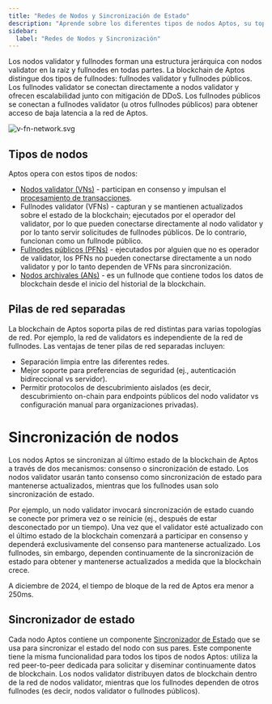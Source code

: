 ```yaml
---
title: "Redes de Nodos y Sincronización de Estado"
description: "Aprende sobre los diferentes tipos de nodos Aptos, su topología de red, y cómo los nodos se sincronizan entre sí para mantener la consistencia del estado de blockchain."
sidebar:
  label: "Redes de Nodos y Sincronización"
---
```


Los nodos validator y fullnodes forman una estructura jerárquica con nodos validator en la raíz y fullnodes en todas partes. La blockchain de Aptos distingue dos tipos de fullnodes: fullnodes validator y fullnodes públicos. Los fullnodes validator se conectan directamente a nodos validator y ofrecen escalabilidad junto con mitigación de DDoS. Los fullnodes públicos se conectan a fullnodes validator (u otros fullnodes públicos) para obtener acceso de baja latencia a la red de Aptos.

![v-fn-network.svg](~/images/v-fn-network.svg)

## Tipos de nodos

Aptos opera con estos tipos de nodos:

- [Nodos validator (VNs)](/es/network/blockchain/validator-nodes) - participan en consenso y impulsan el [procesamiento de transacciones](/es/network/blockchain/txns-states).
- Fullnodes validator (VFNs) - capturan y se mantienen actualizados sobre el estado de la blockchain; ejecutados por el operador del validator, por lo que pueden conectarse directamente al nodo validator y por lo tanto servir solicitudes de fullnodes públicos. De lo contrario, funcionan como un fullnode público.
- [Fullnodes públicos (PFNs)](/es/network/blockchain/fullnodes) - ejecutados por alguien que no es operador de validator, los PFNs no pueden conectarse directamente a un nodo validator y por lo tanto dependen de VFNs para sincronización.
- [Nodos archivales (ANs)](/es/network/nodes/configure/state-sync#archival-pfns) - es un fullnode que contiene todos los datos de blockchain desde el inicio del historial de la blockchain.

## Pilas de red separadas

La blockchain de Aptos soporta pilas de red distintas para varias topologías de red. Por ejemplo, la red de validators es independiente de la red de fullnodes. Las ventajas de tener pilas de red separadas incluyen:

- Separación limpia entre las diferentes redes.
- Mejor soporte para preferencias de seguridad (ej., autenticación bidireccional vs servidor).
- Permitir protocolos de descubrimiento aislados (es decir, descubrimiento on-chain para endpoints públicos del nodo validator vs configuración manual para organizaciones privadas).

# Sincronización de nodos

Los nodos Aptos se sincronizan al último estado de la blockchain de Aptos a través de dos mecanismos: consenso o sincronización de estado. Los nodos validator usarán tanto consenso como sincronización de estado para mantenerse actualizados, mientras que los fullnodes usan solo sincronización de estado.

Por ejemplo, un nodo validator invocará sincronización de estado cuando se conecte por primera vez o se reinicie (ej., después de estar desconectado por un tiempo). Una vez que el validator esté actualizado con el último estado de la blockchain comenzará a participar en consenso y dependerá exclusivamente del consenso para mantenerse actualizado. Los fullnodes, sin embargo, dependen continuamente de la sincronización de estado para obtener y mantenerse actualizados a medida que la blockchain crece.

A diciembre de 2024, el tiempo de bloque de la red de Aptos era menor a 250ms.

## Sincronizador de estado

Cada nodo Aptos contiene un componente [Sincronizador de Estado](/es/network/nodes/configure/state-sync) que se usa para sincronizar el estado del nodo con sus pares. Este componente tiene la misma funcionalidad para todos los tipos de nodos Aptos: utiliza la red peer-to-peer dedicada para solicitar y diseminar continuamente datos de blockchain. Los nodos validator distribuyen datos de blockchain dentro de la red de nodos validator, mientras que los fullnodes dependen de otros fullnodes (es decir, nodos validator o fullnodes públicos).
